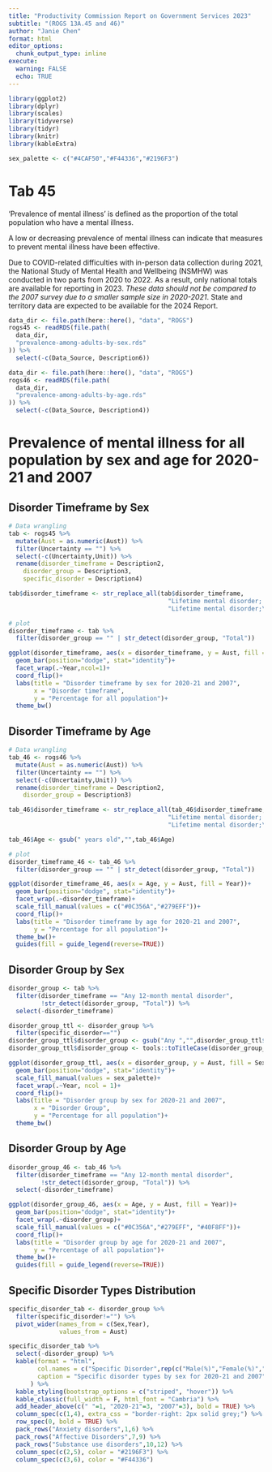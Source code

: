 ```yaml
---
title: "Productivity Commission Report on Government Services 2023"
subtitle: "(ROGS 13A.45 and 46)"
author: "Janie Chen"
format: html
editor_options: 
  chunk_output_type: inline
execute:
  warning: FALSE
  echo: TRUE
---
```



```r
library(ggplot2)
library(dplyr)
library(scales)
library(tidyverse)
library(tidyr)
library(knitr)
library(kableExtra)

sex_palette <- c("#4CAF50","#F44336","#2196F3")
```
# Tab 45

‘Prevalence of mental illness’ is defined as the proportion of the total population who have a mental illness.

A low or decreasing prevalence of mental illness can indicate that measures to prevent mental illness have been effective.

Due to COVID-related difficulties with in-person data collection during 2021, the National Study of Mental Health and Wellbeing (NSMHW) was conducted in two parts from 2020 to 2022. As a result, only national totals are available for reporting in 2023. *These data should not be compared to the 2007 survey due to a smaller sample size in 2020-2021*. State and territory data are expected to be available for the 2024 Report.

```r
data_dir <- file.path(here::here(), "data", "ROGS")
rogs45 <- readRDS(file.path(
  data_dir,
  "prevalence-among-adults-by-sex.rds"
)) %>% 
  select(-c(Data_Source, Description6))
```

```r
data_dir <- file.path(here::here(), "data", "ROGS")
rogs46 <- readRDS(file.path(
  data_dir,
  "prevalence-among-adults-by-age.rds"
)) %>% 
  select(-c(Data_Source, Description4))
```

# Prevalence of mental illness for all population by sex and age for 2020-21 and 2007

## Disorder Timeframe by Sex

```r
# Data wrangling 
tab <- rogs45 %>% 
  mutate(Aust = as.numeric(Aust)) %>% 
  filter(Uncertainty == "") %>% 
  select(-c(Uncertainty,Unit)) %>% 
  rename(disorder_timeframe = Description2,
    disorder_group = Description3,
    specific_disorder = Description4)

tab$disorder_timeframe <- str_replace_all(tab$disorder_timeframe, 
                                            "Lifetime mental disorder; with no 12-month symptoms", 
                                            "Lifetime mental disorder;\nwith no 12-month symptoms")

# plot
disorder_timeframe <- tab %>% 
  filter(disorder_group == "" | str_detect(disorder_group, "Total"))

ggplot(disorder_timeframe, aes(x = disorder_timeframe, y = Aust, fill = Sex))+
  geom_bar(position="dodge", stat="identity")+
  facet_wrap(.~Year,ncol=1)+
  coord_flip()+
  labs(title = "Disorder timeframe by sex for 2020-21 and 2007",
       x = "Disorder timeframe",
       y = "Percentage for all population")+
  theme_bw()
```

## Disorder Timeframe by Age

```r
# Data wrangling 
tab_46 <- rogs46 %>% 
  mutate(Aust = as.numeric(Aust)) %>% 
  filter(Uncertainty == "") %>% 
  select(-c(Uncertainty,Unit)) %>% 
  rename(disorder_timeframe = Description2,
    disorder_group = Description3)

tab_46$disorder_timeframe <- str_replace_all(tab_46$disorder_timeframe, 
                                            "Lifetime mental disorder; with no 12-month symptoms", 
                                            "Lifetime mental disorder;\nwith no 12-month symptoms")

tab_46$Age <- gsub(" years old","",tab_46$Age)

# plot
disorder_timeframe_46 <- tab_46 %>% 
  filter(disorder_group == "" | str_detect(disorder_group, "Total"))

ggplot(disorder_timeframe_46, aes(x = Age, y = Aust, fill = Year))+
  geom_bar(position="dodge", stat="identity")+
  facet_wrap(.~disorder_timeframe)+
  scale_fill_manual(values = c("#0C356A","#279EFF"))+
  coord_flip()+
  labs(title = "Disorder timeframe by age for 2020-21 and 2007",
       y = "Percentage for all population")+
  theme_bw()+
  guides(fill = guide_legend(reverse=TRUE))
```


## Disorder Group by Sex

```r
disorder_group <- tab %>% 
  filter(disorder_timeframe == "Any 12-month mental disorder",
         !str_detect(disorder_group, "Total")) %>% 
  select(-disorder_timeframe)

disorder_group_ttl <- disorder_group %>%
  filter(specific_disorder=="") 
disorder_group_ttl$disorder_group <- gsub("Any ","",disorder_group_ttl$disorder_group)
disorder_group_ttl$disorder_group <- tools::toTitleCase(disorder_group_ttl$disorder_group)

ggplot(disorder_group_ttl, aes(x = disorder_group, y = Aust, fill = Sex))+
  geom_bar(position="dodge", stat="identity")+
  scale_fill_manual(values = sex_palette)+
  facet_wrap(.~Year, ncol = 1)+
  coord_flip()+
  labs(title = "Disorder group by sex for 2020-21 and 2007",
       x = "Disorder Group",
       y = "Percentage for all population")+
  theme_bw()
```


## Disorder Group by Age

```r
disorder_group_46 <- tab_46 %>% 
  filter(disorder_timeframe == "Any 12-month mental disorder",
         !str_detect(disorder_group, "Total")) %>% 
  select(-disorder_timeframe)

ggplot(disorder_group_46, aes(x = Age, y = Aust, fill = Year))+
  geom_bar(position="dodge", stat="identity")+
  facet_wrap(.~disorder_group)+
  scale_fill_manual(values = c("#0C356A","#279EFF", "#40F8FF"))+
  coord_flip()+
  labs(title = "Disorder group by age for 2020-21 and 2007",
       y = "Percentage of all population")+
  theme_bw()+
  guides(fill = guide_legend(reverse=TRUE))
```


## Specific Disorder Types Distribution 

```r
specific_disorder_tab <- disorder_group %>% 
  filter(specific_disorder!="") %>% 
  pivot_wider(names_from = c(Sex,Year),
              values_from = Aust)

specific_disorder_tab %>% 
  select(-disorder_group) %>% 
  kable(format = "html",
        col.names = c("Specific Disorder",rep(c("Male(%)","Female(%)","All(%)"),2)),
        caption = "Specific disorder types by sex for 2020-21 and 2007",
      ) %>%
  kable_styling(bootstrap_options = c("striped", "hover")) %>% 
  kable_classic(full_width = F, html_font = "Cambria") %>% 
  add_header_above(c(" "=1, "2020-21"=3, "2007"=3), bold = TRUE) %>% 
  column_spec(c(1,4), extra_css = "border-right: 2px solid grey;") %>% 
  row_spec(0, bold = TRUE) %>% 
  pack_rows("Anxiety disorders",1,6) %>% 
  pack_rows("Affective Disorders",7,9) %>% 
  pack_rows("Substance use disorders",10,12) %>% 
  column_spec(c(2,5), color = "#2196F3") %>% 
  column_spec(c(3,6), color = "#F44336")
```

